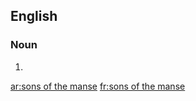 ==English==

===Noun===
{{head|en|head=[[sons]] [[of]] [[the]] [[manse]]}} {{p}}

# {{plural of|son of the manse}}

[[ar:sons of the manse]]
[[fr:sons of the manse]]